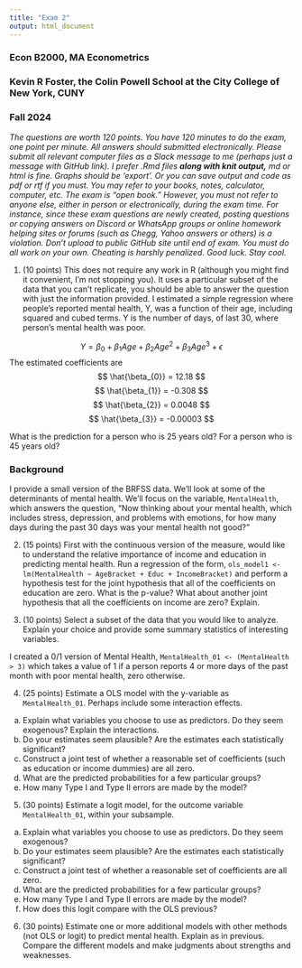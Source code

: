 ---
title: "Exam 2"
output: html_document
---

### Econ B2000, MA Econometrics
### Kevin R Foster, the Colin Powell School at the City College of New York, CUNY
### Fall 2024

*The questions are worth 120 points.  You have 120 minutes to do the exam, one point per minute.*
*All answers should submitted electronically. Please submit all relevant computer files as a Slack message to me (perhaps just a message with GitHub link). I prefer .Rmd files __along with knit output,__ md or html is fine. Graphs should be 'export'. Or you can save output and code as pdf or rtf if you must.*
*You may refer to your books, notes, calculator, computer, etc.  The exam is "open book."*
*However, you must not refer to anyone else, either in person or electronically, during the exam time. For instance, since these exam questions are newly created, posting questions or copying answers on Discord or WhatsApp groups or online homework helping sites or forums (such as Chegg, Yahoo answers or others) is a violation. Don't upload to public GitHub site until end of exam.*
*You must do all work on your own.  Cheating is harshly penalized.*
*Good luck.  Stay cool.*

1. (10 points) This does not require any work in R (although you might find it convenient, I'm not stopping you). It uses a particular subset of the data that you can't replicate, you should be able to answer the question with just the information provided. I estimated a simple regression where people's reported mental health, Y, was a function of their age, including squared and cubed terms. Y is the number of days, of last 30, where person's mental health was poor.

$$ Y = \beta_{0} + \beta_{1} Age + \beta_{2} Age^{2} + \beta_{3} Age^{3} + \epsilon  $$
The estimated coefficients are 
$$ \hat{\beta_{0}} = 12.18 $$
$$ \hat{\beta_{1}} = -0.308 $$ 
$$ \hat{\beta_{2}} = 0.0048 $$ 
$$ \hat{\beta_{3}} = -0.00003 $$ 

What is the prediction for a person who is 25 years old? For a person who is 45 years old?

### Background
I provide a small version of the BRFSS data. We'll look at some of the determinants of mental health. We'll focus on the variable, `MentalHealth`, which answers the question, "Now thinking about your mental health, which includes stress, depression, and problems with emotions, for how many days during the past 30 days was your mental health not good?"

2. (15 points) First with the continuous version of the measure, would like to understand the relative importance of income and education in predicting mental health. Run a regression of the form, `ols_model1 <- lm(MentalHealth ~ AgeBracket + Educ + IncomeBracket)` and perform a hypothesis test for the joint hypothesis that all of the coefficients on education are zero. What is the p-value? What about another joint hypothesis that all the coefficients on income are zero? Explain.

3. (10 points) Select a subset of the data that you would like to analyze. Explain your choice and provide some summary statistics of interesting variables.

I created a 0/1 version of Mental Health, `MentalHealth_01 <- (MentalHealth > 3)` which takes a value of 1 if a person reports 4 or more days of the past month with poor mental health, zero otherwise.

4. (25 points) Estimate a OLS model with the y-variable as `MentalHealth_01`. Perhaps include some interaction effects.
  a. Explain what variables you choose to use as predictors. Do they seem exogenous? Explain the interactions.
  b. Do your estimates seem plausible? Are the estimates each statistically significant?
  c. Construct a joint test of whether a reasonable set of coefficients (such as education or income dummies) are all zero.
  d. What are the predicted probabilities for a few particular groups?
  e. How many Type I and Type II errors are made by the model?

5. (30 points) Estimate a  logit model, for the outcome variable `MentalHealth_01`, within your subsample.
  a. Explain what variables you choose to use as predictors. Do they seem exogenous? 
  b. Do your estimates seem plausible? Are the estimates each statistically significant?
  c. Construct a joint test of whether a reasonable set of coefficients are all zero.
  d. What are the predicted probabilities for a few particular groups?
  e. How many Type I and Type II errors are made by the model?
  f. How does this logit compare with the OLS previous?
  
6. (30 points) Estimate one or more additional models with other methods (not OLS or logit) to predict mental health. Explain as in previous. Compare the different models and make judgments about strengths and weaknesses.


